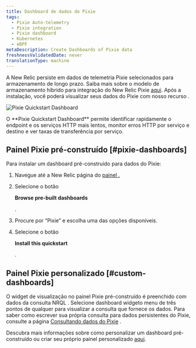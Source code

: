 ```yaml
---
title: Dashboard de dados do Pixie
tags:
  - Pixie Auto-telemetry
  - Pixie integration
  - Pixie dashboard
  - Kubernetes
  - eBPF
metaDescription: Create Dashboards of Pixie data
freshnessValidatedDate: never
translationType: machine
---
```



A New Relic persiste em dados de telemetria Pixie selecionados para armazenamento de longo prazo. Saiba mais sobre o modelo de armazenamento híbrido para integração do New Relic Pixie [aqui](/docs/kubernetes-pixie/auto-telemetry-pixie/understand-use-data/overview). Após a instalação, você poderá visualizar seus dados do Pixie com nosso recurso <InlinePopover type="dashboards"/>.

<img
  title="Pixie Quickstart Dashboard"
  alt="Pixie Quickstart Dashboard"
  src={pixieDashboard}
/>

<figcaption>
  O <DNT>**Pixie Quickstart Dashboard**</DNT> permite identificar rapidamente o endpoint e os serviços HTTP mais lentos, monitor erros HTTP por serviço e destino e ver taxas de transferência por serviço.
</figcaption>

## Painel Pixie pré-construído [#pixie-dashboards]

Para instalar um dashboard pré-construído para dados do Pixie:

1. Navegue até a New Relic página do [painel .](https://one.newrelic.com/dashboards)

2. Selecione o botão

   <DNT>**Browse pre-built dashboards**</DNT>

   .

3. Procure por “Pixie” e escolha uma das opções disponíveis.

4. Selecione o botão

   <DNT>**Install this quickstart**</DNT>

   .

## Painel Pixie personalizado [#custom-dashboards]

O widget de visualização no painel Pixie pré-construído é preenchido com dados da consulta NRQL . Selecione dashboard widgeto menu de três pontos de qualquer para visualizar a consulta que fornece os dados. Para saber como escrever sua própria consulta para dados persistentes do Pixie, consulte a página [Consultando dados do Pixie](/docs/kubernetes-pixie/auto-telemetry-pixie/understand-use-data/query-pixie-data) .

Descubra mais informações sobre como personalizar um dashboard pré-construído ou criar seu próprio painel personalizado [aqui](/docs/query-your-data/explore-query-data/dashboards/introduction-dashboards).